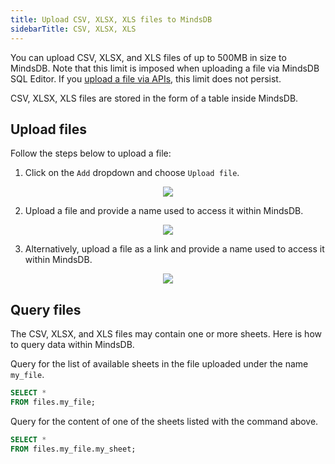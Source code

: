 ```yaml
---
title: Upload CSV, XLSX, XLS files to MindsDB
sidebarTitle: CSV, XLSX, XLS
---
```


You can upload CSV, XLSX, and XLS files of up to 500MB in size to MindsDB. Note that this limit is imposed when uploading a file via MindsDB SQL Editor. If you [upload a file via APIs](https://docs.mindsdb.com/rest/files/upload), this limit does not persist.

CSV, XLSX, XLS files are stored in the form of a table inside MindsDB.

## Upload files

Follow the steps below to upload a file:

1. Click on the `Add` dropdown and choose `Upload file`.

<p align="center">
  <img src="/assets/files/upload_file.png"/>
</p>

2. Upload a file and provide a name used to access it within MindsDB.

<p align="center">
  <img src="/assets/files/upload_file_from_computer.png"/>
</p>

3. Alternatively, upload a file as a link and provide a name used to access it within MindsDB.

<p align="center">
  <img src="/assets/files/upload_file_from_url.png"/>
</p>

## Query files

The CSV, XLSX, and XLS files may contain one or more sheets. Here is how to query data within MindsDB.

Query for the list of available sheets in the file uploaded under the name `my_file`.

```sql
SELECT *
FROM files.my_file;
```

Query for the content of one of the sheets listed with the command above.

```sql
SELECT *
FROM files.my_file.my_sheet;
```

